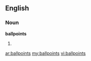 ==English==

===Noun===
'''ballpoints'''

# {{plural of|[[ballpoint]]}}

[[ar:ballpoints]]
[[my:ballpoints]]
[[vi:ballpoints]]